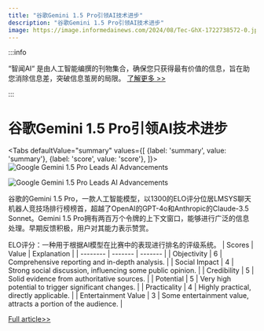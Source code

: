 ```yaml
---
title: "谷歌Gemini 1.5 Pro引领AI技术进步"
description: "谷歌Gemini 1.5 Pro引领AI技术进步"
image: https://image.informedainews.com/2024/08/Tec-GhX-1722738572-0.jpg
---
```



:::info

“智闻AI“ 是由人工智能编撰的刊物集合，确保您只获得最有价值的信息，旨在助您消除信息差，突破信息茧房的局限。  [了解更多 >>](/)

:::

# 谷歌Gemini 1.5 Pro引领AI技术进步


<Tabs
	defaultValue="summary"
	values={[
	{label: 'summary', value: 'summary'},
	{label: 'score', value: 'score'},
]}>
<TabItem value="summary">
<img
  src="https://image.informedainews.com/2024/08/Tec-GhX-1722738572-0.jpg"
  alt="Google Gemini 1.5 Pro Leads AI Advancements"
/>

<img
  src="https://image.informedainews.com/2024/08/Tec-uXf-1722738572-1.jpg"
  alt="Google Gemini 1.5 Pro Leads AI Advancements"
/>



谷歌的Gemini 1.5 Pro，一款人工智能模型，以1300的ELO评分位居LMSYS聊天机器人竞技场排行榜榜首，超越了OpenAI的GPT-4o和Anthropic的Claude-3.5 Sonnet。Gemini 1.5 Pro拥有两百万个令牌的上下文窗口，能够进行广泛的信息处理。早期反馈积极，用户对其能力表示赞赏。

ELO评分：一种用于根据AI模型在比赛中的表现进行排名的评级系统。
</TabItem>
<TabItem value="score">
	| Scores     | Value   | Explanation |
	| -------- | ------- | ------- |
	| Objectivity  | 6    | Comprehensive reporting and in-depth analysis.    |
	| Social Impact | 4     | Strong social discussion, influencing some public opinion.    |
	| Credibility    | 5    | Solid evidence from authoritative sources.    |
	| Potential    | 5    | Very high potential to trigger significant changes.    |
	| Practicality    | 4    | Highly practical, directly applicable.    |
	| Entertainment Value    | 3    | Some entertainment value, attracts a portion of the audience.    |
</TabItem>
</Tabs>

[Full article>>](https://tech.slashdot.org/story/24/08/02/0547223/google-gemini-15-pro-leaps-ahead-in-ai-race-challenging-gpt-4o?utm_source=rss1.0mainlinkanon&utm_medium=feed)
